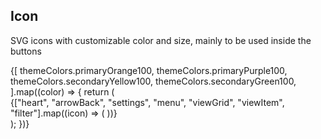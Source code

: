 

<Meta title="Icon" />

## Icon

SVG icons with customizable color and size, mainly to be used inside the buttons

<Canvas>
  <Story name="Default">
    <Icon name="heart" />
    <Icon name="settings" />
    <Icon name="arrowBack" />
    <Icon name="menu" />
  </Story>
</Canvas>

<Canvas>
  <Story name="Colored">
    <div>
      {[
        themeColors.primaryOrange100,
        themeColors.primaryPurple100,
        themeColors.secondaryYellow100,
        themeColors.secondaryGreen100,
      ].map((color) => {
        return (
          <div key={color} style={{ width: "100%" }}>
            {["heart", "arrowBack", "settings", "menu", "viewGrid", "viewItem", "filter"].map((icon) => (
              <Icon key={icon} name={icon} color={color} />
            ))}
          </div>
        );
      })}
    </div>
  </Story>
</Canvas>
